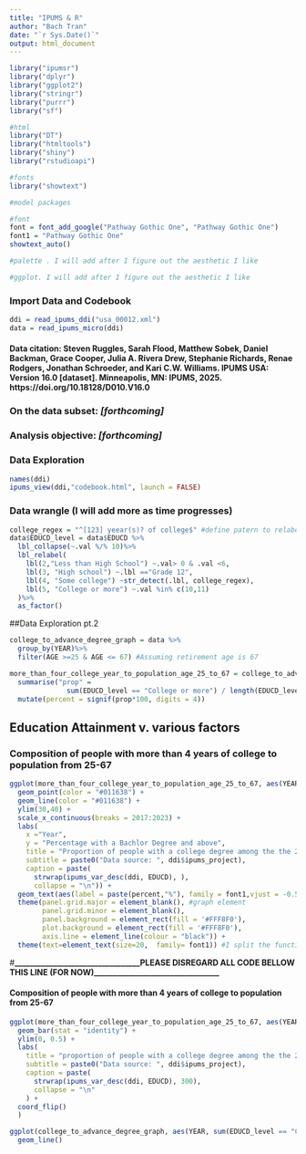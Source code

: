 ```yaml
---
title: "IPUMS & R"
author: "Bach Tran"
date: "`r Sys.Date()`"
output: html_document
---
```


```r
library("ipumsr")
library("dplyr")
library("ggplot2")
library("stringr")
library("purrr")
library("sf")

#html
library("DT")
library("htmltools")
library("shiny")
library("rstudioapi")

#fonts
library("showtext")

#model packages
```

```r
#font
font = font_add_google("Pathway Gothic One", "Pathway Gothic One")
font1 = "Pathway Gothic One"
showtext_auto()

#palette . I will add after I figure out the aesthetic I like

#ggplot. I will add after I figure out the aesthetic I like
```

### Import Data and Codebook <br>

```r
ddi = read_ipums_ddi("usa_00012.xml")
data = read_ipums_micro(ddi)
```
#### Data citation: Steven Ruggles, Sarah Flood, Matthew Sobek, Daniel Backman, Grace Cooper, Julia A. Rivera Drew, Stephanie Richards, Renae Rodgers, Jonathan Schroeder, and Kari C.W. Williams. IPUMS USA: Version 16.0 [dataset]. Minneapolis, MN: IPUMS, 2025. https://doi.org/10.18128/D010.V16.0 <br>


### On the data subset: _[forthcoming]_ <br>

### Analysis objective: _[forthcoming]_ <br>

### Data Exploration
```r
names(ddi)
ipums_view(ddi,"codebook.html", launch = FALSE)
```
### Data wrangle (I will add more as time progresses)
```r
college_regex = "^[123] yeear(s)? of college$" #define patern to relabel some college
data$EDUCD_level = data$EDUCD %>%
  lbl_collapse(~.val %/% 10)%>%
  lbl_relabel(
    lbl(2,"Less than High School") ~.val> 0 & .val <6,
    lbl(3, "High school") ~.lbl =="Grade 12",
    lbl(4, "Some college") ~str_detect(.lbl, college_regex),
    lbl(5, "College or more") ~.val %in% c(10,11)
  )%>%
  as_factor()
```


##Data Exploration pt.2
```r
college_to_advance_degree_graph = data %>%
  group_by(YEAR)%>%
  filter(AGE >=25 & AGE <= 67) #Assuming retirement age is 67 

more_than_four_college_year_to_population_age_25_to_67 = college_to_advance_degree_graph%>% #long name, sorry, but Im open to suggestions for a better naming schemes
  summarise("prop" = 
              sum(EDUCD_level == "College or more") / length(EDUCD_level) ) %>%
  mutate(percent = signif(prop*100, digits = 4))
```

## Education Attainment v. various factors <br>
### Composition of people with more than 4 years of college to population from 25-67 <br>
``` r
ggplot(more_than_four_college_year_to_population_age_25_to_67, aes(YEAR, percent)) +
  geom_point(color = "#011638") +
  geom_line(color = "#011638") +
  ylim(30,40) +
  scale_x_continuous(breaks = 2017:2023) +
  labs(
    x ="Year",
    y = "Percentage with a Bachlor Degree and above",
    title = "Proportion of people with a college degree among the the 25 to 67 years old",
    subtitle = paste0("Data source: ", ddi$ipums_project),
    caption = paste(
      strwrap(ipums_var_desc(ddi, EDUCD), ),
      collapse = "\n")) +
  geom_text(aes(label = paste(percent,"%"), family = font1,vjust = -0.5)) +
  theme(panel.grid.major = element_blank(), #graph element
        panel.grid.minor = element_blank(),
        panel.background = element_rect(fill = '#FFF8F0'),
        plot.background = element_rect(fill = '#FFF8F0'), 
        axis.line = element_line(colour = "black")) +
  theme(text=element_text(size=20,  family= font1)) #I split the function into two for readability
```
#**_________________________________PLEASE DISREGARD ALL CODE BELLOW THIS LINE (FOR NOW)_________________________________** <br>


#### Composition of people with more than 4 years of college to population from 25-67 
``` r
ggplot(more_than_four_college_year_to_population_age_25_to_67, aes(YEAR, prop)) +
  geom_bar(stat = "identity") +
  ylim(0, 0.5) +
  labs(
    title = "proportion of people with a college degree among the the 25 to 67 years old",
    subtitle = paste0("Data source: ", ddi$ipums_project),
    caption = paste(
      strwrap(ipums_var_desc(ddi, EDUCD), 300),
      collapse = "\n"
    ) +
  coord_flip() 
  )

ggplot(college_to_advance_degree_graph, aes(YEAR, sum(EDUCD_level == "College or more"))) +
  geom_line() 

```
